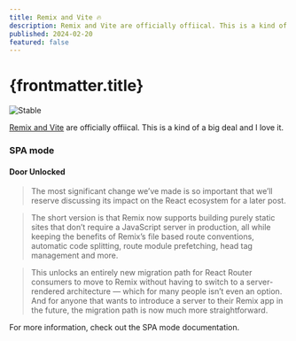 ```yaml
---
title: Remix and Vite 🔥
description: Remix and Vite are officially offiical. This is a kind of a big deal and I love it.
published: 2024-02-20
featured: false
---
```


# {frontmatter.title}


![Stable](https://remix.run/blog-images/headers/remix-vite-stable.jpg "Stable")

[Remix and Vite](https://remix.run/blog/remix-vite-stable) are officially offiical. This is a kind of a big deal and I love it.


### SPA mode
#### Door Unlocked

> The most significant change we’ve made is so important that we’ll reserve discussing its impact on the React ecosystem for a later post. 

> The short version is that Remix now supports building purely static sites that don’t require a JavaScript server in production, all while keeping the benefits of Remix’s file based route conventions, automatic code splitting, route module prefetching, head tag management and more.

> This unlocks an entirely new migration path for React Router consumers to move to Remix without having to switch to a server-rendered architecture — which for many people isn’t even an option. And for anyone that wants to introduce a server to their Remix app in the future, the migration path is now much more straightforward.

For more information, check out the SPA mode documentation.